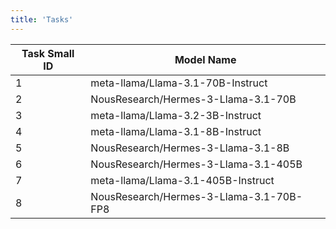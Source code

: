```yaml
---
title: 'Tasks'
---
```



| Task Small ID  | Model Name                                   |
| -------------- | -------------------------------------------- |
| 1              | meta-llama/Llama-3.1-70B-Instruct            |
| 2              | NousResearch/Hermes-3-Llama-3.1-70B          |
| 3              | meta-llama/Llama-3.2-3B-Instruct             |
| 4              | meta-llama/Llama-3.1-8B-Instruct             |
| 5              | NousResearch/Hermes-3-Llama-3.1-8B           |
| 6              | NousResearch/Hermes-3-Llama-3.1-405B         |
| 7              | meta-llama/Llama-3.1-405B-Instruct           |
| 8              | NousResearch/Hermes-3-Llama-3.1-70B-FP8      |